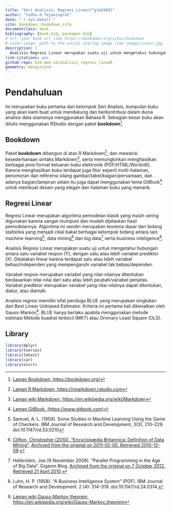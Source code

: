 ```yaml
--- 
title: "Seri Analisis: Regresi Linear[^glm1989]"
author: "Yudha H Tejaningrat"
date: "`r Sys.Date()`"
site: bookdown::bookdown_site
documentclass: book
bibliography: [book.bib, packages.bib]
# url: your book url like https://bookdown.org/yihui/bookdown
# cover-image: path to the social sharing image like images/cover.jpg
description: |
  Analisis Regresi Linear merupakan suatu uji untuk mengetahui hubungan antara satu variabel respon (Y), dengan satu atau lebih variabel prediktor (X).
link-citations: yes
github-repo: b2b-web-id/analisis_regresi_lineaR
geometry: margin=2cm
---
```


# Pendahuluan

Ini merupakan buku pertama dari kelompok Seri Analisis, kumpulan buku yang akan kami buat untuk mendukung dan berkontribusi dalam dunia analisis data utamanya menggunakan Bahasa R. Sebagian besar buku akan ditulis menggunakan RStudio dengan paket __bookdown__[^lamanbookdown].

## Bookdown

Paket __bookdown__ dibangun di atas R Markdown[^lamanrmarkdown], dan mewarisi kesederhanaan sintaks Markdown[^wikimarkdown], serta memungkinkan menghasilkan berbagai jenis format keluaran buku elektronik (PDF/HTML/Word/dll). Karena menghasilkan buku terdapat juga fitur seperti multi-halaman, penomoran dan referensi silang gambar/tabel/bagian/persamaan, dan adanya bagian/lampiran selain itu juga dapat menggunakan tema GitBook[^lamangitbook] untuk membuat desain yang elegan dan halaman buku yang menarik.

## Regresi Linear

Regresi Linear merupakan algoritma pemodelan klasik yang masih sering digunakan karena sangat mumpuni dan mudah dijelaskan hasil pemodelannya. Algoritma ini sendiri merupakan teorema dasar dari bidang statistika yang menjadi cikal bakal berbagai kelompok bidang antara lain: machine-learning[^samuel1959], data mining[^britanicadatamining] dan big data[^hellersteinGigaom2008] serta business inteligence[^luhn1958].

Analisis Regresi Linear merupakan suatu uji untuk mengetahui hubungan antara satu variabel respon (Y), dengan satu atau lebih variabel prediktor (X). Dikatakan linear karena terdapat satu atau lebih variabel bebas/independen yang mempengaruhi variabel tak bebas/dependen.

Variabel respon merupakan variabel yang nilai-nilainya ditentukan berdasarkan nilai-nilai dari satu atau lebih peubah/variabel penjelas. Variabel prediktor merupakan variabel yang nilai-nilainya dapat ditentukan, diatur, atau diamati.

Analisis regresi memiliki sifat penduga BLUE yang merupakan singkatan dari Best Linear Unbiased Estimator. Kriteria ini pertama kali dikenalkan oleh Gauss-Markov[^wikigaussmarkov]. BLUE hanya berlaku apabila menggunakan metode estimasi Metode kuadrat terkecil (MKT) atau Orninary Least Square (OLS).

## Library

```r
library(dplyr)
library(tseries)
library(lmtest)
library(car)
library(olsrr)
```

[^glm1989]: McCullagh, P.; Nelder, J. A. (1989), "An outline of generalized linear models", Generalized Linear Models, Springer US, pp. 21–47, doi:10.1007/978-1-4899-3242-6_2, ISBN 9780412317606
[^wikigaussmarkov]: [Laman wiki Gauss-Markov theorem, https://en.wikipedia.org/wiki/Gauss-Markov_theorem](https://en.wikipedia.org/wiki/Gauss-Markov_theorem)
[^lamanbookdown]: [Laman Bookdown, https://bookdown.org/](https://bookdown.org/)
[^lamanrmarkdown]: [Laman R Markdown, https://rmarkdown.rstudio.com](https://rmarkdown.rstudio.com)
[^wikimarkdown]: [Laman wiki Markdown, https://en.wikipedia.org/wiki/Markdown](https://en.wikipedia.org/wiki/Markdown)
[^lamangitbook]: [Laman GitBook, (https://www.gitbook.com)](https://www.gitbook.com)
[^samuel1959]: Samuel, A. L. (1959). Some Studies in Machine Learning Using the Game of Checkers. IBM Journal of Research and Development, 3(3), 210–229. doi:10.1147/rd.33.0210 
[^britanicadatamining]: [Clifton, Christopher (2010). "Encyclopædia Britannica: Definition of Data Mining"](https://www.britannica.com/EBchecked/topic/1056150/data-mining), [Archived from the original on 2011-02-05. Retrieved 2010-12-09](https://web.archive.org/web/20110205121520/http://www.britannica.com/EBchecked/topic/1056150/data-mining).
[^hellersteinGigaom2008]: Hellerstein, Joe (9 November 2008). "Parallel Programming in the Age of Big Data". Gigaom Blog. [Archived from the original on 7 October 2012. Retrieved 21 April 2010](https://web.archive.org/web/20121007033928/http://gigaom.com/2008/11/09/mapreduce-leads-the-way-for-parallel-programming/).
[^luhn1958]: Luhn, H. P. (1958). "A Business Intelligence System" (PDF). IBM Journal of Research and Development. 2 (4): 314–319. doi:10.1147/rd.24.0314.
